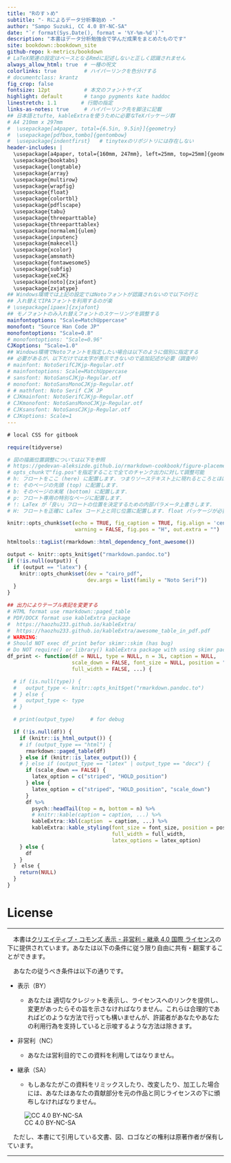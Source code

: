 ```yaml
---
title: "Rのすゝめ"
subtitle: "- Rによるデータ分析事始め -"
author: "Sampo Suzuki, CC 4.0 BY-NC-SA"
date: "`r format(Sys.Date(), format = '%Y-%m-%d')`"
description: "本書はデータ分析勉強会で学んだ成果をまとめたものです"
site: bookdown::bookdown_site
github-repo: k-metrics/bookdown
# LaTeX関連の設定はベースとなるRmdに記述しないと正しく認識されません
always_allow_html: true  # 一種の呪文
colorlinks: true         # ハイパーリンクを色分けする
# documentclass: krantz
fig_crop: false
fontsize: 12pt           # 本文のフォントサイズ
highlight: default       # tango pygments kate haddoc
linestretch: 1.1        # 行間の指定
links-as-notes: true     # ハイパーリンク先を脚注に記載
## 日本語とtufte, kableExtraを使うために必要なTeXパッケージ群
# A4 210mm x 297mm
#  \usepackage[a4paper, total={6.5in, 9.5in}]{geometry}
#  \usepackage[pdfbox,tombo]{gentombow}
#  \usepackage{indentfirst}   # tinytexのリポジトリには存在しない
header-includes: |
  \usepackage[a4paper, total={160mm, 247mm}, left=25mm, top=25mm]{geometry}
  \usepackage{booktabs}
  \usepackage{longtable}
  \usepackage{array}
  \usepackage{multirow}
  \usepackage{wrapfig}
  \usepackage{float}
  \usepackage{colortbl}
  \usepackage{pdflscape}
  \usepackage{tabu}
  \usepackage{threeparttable}
  \usepackage{threeparttablex}
  \usepackage[normalem]{ulem}
  \usepackage{inputenc}
  \usepackage{makecell}
  \usepackage{xcolor}
  \usepackage{amsmath}
  \usepackage{fontawesome5}
  \usepackage{subfig}
  \usepackage{xeCJK}
  \usepackage[noto]{zxjafont}
  \usepackage{zxjatype}
## Windows環境では上記の設定ではNotoフォントが認識されないので以下の行と
## 入れ替えてIPAフォントを利用するのが楽
# \usepackage[ipaex]{zxjafont}
## モノフォントのみ入れ替えフォントのスケーリングを調整する
mainfontoptions: "Scale=MatchUppercase"
monofont: "Source Han Code JP"
monofontoptions: "Scale=0.8"
# monofontoptions: "Scale=0.96"
CJKoptions: "Scale=1.0"
## Windows環境でNotoフォントを指定したい場合は以下のように個別に指定する
## 必要があるが、以下だけでは太字が表示できないので追加記述が必要（調査中）
# mainfont: NotoSerifCJKjp-Regular.otf
# mainfontoptions: Scale=MatchUppercase
# sansfont: NotoSansCJKjp-Regular.otf
# monofont: NotoSansMonoCJKjp-Regular.otf
# # mathfont: Noto Serif CJK JP
# CJKmainfont: NotoSerifCJKjp-Regular.otf
# CJKmonofont: NotoSansMonoCJKjp-Regular.otf
# CJKsansfont: NotoSansCJKjp-Regular.otf
# CJKoptions: Scale=1
---
```



```css
# local CSS for gitbook
```

```r
require(tidyverse)

# 図の描画位置調整については以下を参照
# https://gedevan-aleksizde.github.io/rmarkdown-cookbook/figure-placement.html#force-floats-forward
# opts_chunkで"fig.pos"を指定することで全てのチャンク出力に対して調整可能
# h: フロートをここ (here) に配置します. つまりソーステキスト上に現れるところとほぼ同じ位置です.
# t: そのページの先頭 (top) に配置します.
# b: そのページの末尾 (bottom) に配置します.
# p: フロート専用の特別なページに配置します.
# !: LaTex が「良い」フロートの位置を決定するための内部パラメータ上書きします.
# H: フロートを正確に LaTex コード上と同じ位置に配置します. float パッケージが必要です (\usepackage{float}).

knitr::opts_chunk$set(echo = TRUE, fig_caption = TRUE, fig.align = 'center',
                      warning = FALSE, fig.pos = "H", out.extra = "")

htmltools::tagList(rmarkdown::html_dependency_font_awesome())

output <- knitr::opts_knit$get("rmarkdown.pandoc.to")
if (!is.null(output)) {
  if (output == "latex") {
    knitr::opts_chunk$set(dev = "cairo_pdf",
                          dev.args = list(family = "Noto Serif"))
  }
}

## 出力によりテーブル表記を変更する
# HTML format use rmarkdown::paged_table
# PDF/DOCX format use kableExtra package
#  https://haozhu233.github.io/kableExtra/
#  https://haozhu233.github.io/kableExtra/awesome_table_in_pdf.pdf
# WARNING:
# Should NOT exec df_print befor skimr::skim (has bug) 
# Do NOT require() or library() kableExtra package with using skimr package
df_print <- function(df = NULL, type = NULL, n = 3L, caption = NULL, 
                     scale_down = FALSE, font_size = NULL, position = "center",
                     full_width = FALSE, ...) {

  # if (is.null(type)) {
  #   output_type <- knitr::opts_knit$get("rmarkdown.pandoc.to")
  # } else {
  #   output_type <- type
  # }

  # print(output_type)     # for debug

  if (!is.null(df)) {
    if (knitr::is_html_output()) {
    # if (output_type == "html") {
      rmarkdown::paged_table(df)
    } else if (knitr::is_latex_output()) {
    # } else if (output_type == "latex" | output_type == "docx") {
      if (scale_down == FALSE) {
        latex_option = c("striped", "HOLD_position")
      } else {
        latex_option = c("striped", "HOLD_position", "scale_down")
      }
      df %>% 
        psych::headTail(top = n, bottom = n) %>% 
        # knitr::kable(caption = caption, ...) %>% 
        kableExtra::kbl(caption  = caption, ...) %>%
        kableExtra::kable_styling(font_size = font_size, position = position,
                                  full_width = full_width,
                                  latex_options = latex_option)
    } else {
      df
    }
  }　else {
    return(NULL)
  }
}

```

# License {.unnumbered}

-------------------------------------------------------------------------------

　本書は[クリエイティブ・コモンズ 表示 - 非営利 - 継承 4.0 国際 ライセンス](https://creativecommons.org/licenses/by-nc-sa/4.0/deed.ja){target="_blank" title="Creative Commons"}の下に提供されています。あなたは以下の条件に従う限り自由に共有・翻案することができます。

　あなたの従うべき条件は以下の通りです。

-   表示（BY）

    -   あなたは 適切なクレジットを表示し、ライセンスへのリンクを提供し、変更があったらその旨を示さなければなりません。これらは合理的であればどのような方法で行っても構いませんが、許諾者があなたやあなたの利用行為を支持していると示唆するような方法は除きます。

-   非営利（NC）

    -   あなたは営利目的でこの資料を利用してはなりません。

-   継承（SA）

    -   もしあなたがこの資料をリミックスしたり、改変したり、加工した場合には、あなたはあなたの貢献部分を元の作品と同じライセンスの下に頒布しなければなりません。


![CC 4.0 BY-NC-SA]("./fig/88x31.png")

　ただし、本書にて引用している文書、図、ロゴなどの権利は原著作者が保有しています。

-------------------------------------------------------------------------------

